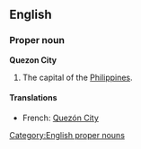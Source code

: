 ==English==
===Proper noun===
'''Quezon City'''

#The capital of the [[Philippines]].

====Translations====
*French: [[Quezón City]]

[[Category:English proper nouns]]